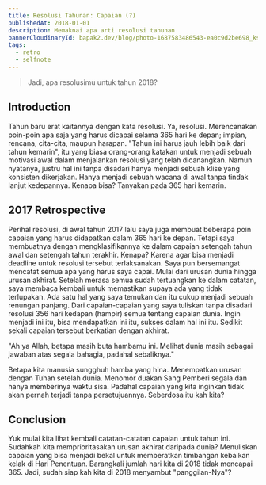 ```yaml
---
title: Resolusi Tahunan: Capaian (?)
publishedAt: 2018-01-01
description: Memaknai apa arti resolusi tahunan
bannerCloudinaryId: bapak2.dev/blog/photo-1687583486543-ea0c9d2be698_ks6plf
tags:
  - retro
  - selfnote
---
```


> Jadi, apa resolusimu untuk tahun 2018?

## Introduction

Tahun baru erat kaitannya dengan kata resolusi. Ya, resolusi. Merencanakan poin-poin apa saja yang harus dicapai selama 365 hari ke depan; impian, rencana, cita-cita, maupun harapan. "Tahun ini harus jauh lebih baik dari tahun kemarin", itu yang biasa orang-orang katakan untuk menjadi sebuah motivasi awal dalam menjalankan resolusi yang telah dicanangkan. Namun nyatanya, justru hal ini tanpa disadari hanya menjadi sebuah klise yang konsisten dikerjakan. Hanya menjadi sebuah wacana di awal tanpa tindak lanjut kedepannya. Kenapa bisa? Tanyakan pada 365 hari kemarin.

## 2017 Retrospective

Perihal resolusi, di awal tahun 2017 lalu saya juga membuat beberapa poin capaian yang harus didapatkan dalam 365 hari ke depan. Tetapi saya membuatnya dengan mengklasifikannya ke dalam capaian setengah tahun awal dan setengah tahun terakhir. Kenapa? Karena agar bisa menjadi deadline untuk resolusi tersebut terlaksanakan. Saya pun bersemangat mencatat semua apa yang harus saya capai. Mulai dari urusan dunia hingga urusan akhirat. Setelah merasa semua sudah tertuangkan ke dalam catatan, saya membaca kembali untuk memastikan supaya ada yang tidak terlupakan. Ada satu hal yang saya temukan dan itu cukup menjadi sebuah renungan panjang. Dari capaian-capaian yang saya tuliskan tanpa disadari resolusi 356 hari kedapan (hampir) semua tentang capaian dunia. Ingin menjadi ini itu, bisa mendapatkan ini itu, sukses dalam hal ini itu. Sedikit sekali capaian tersebut berkatian dengan akhirat.

<callout-warning class="aside">"Ah ya Allah, betapa masih buta hambamu ini. Melihat dunia masih sebagai jawaban atas segala bahagia, padahal sebaliknya."</callout-warning>

Betapa kita manusia sungghuh hamba yang hina. Menempatkan urusan dengan Tuhan setelah dunia. Menomor duakan Sang Pemberi segala dan hanya memberinya waktu sisa. Padahal capaian yang kita inginkan tidak akan pernah terjadi tanpa persetujuannya. Seberdosa itu kah kita?

## Conclusion

Yuk mulai kita lihat kembali catatan-catatan capaian untuk tahun ini. Sudahkah kita memprioritasakan urusan akhirat daripada dunia? Menuliskan capaian yang bisa menjadi bekal untuk memberatkan timbangan kebaikan kelak di Hari Penentuan. Barangkali jumlah hari kita di 2018 tidak mencapai 365. Jadi, sudah siap kah kita di 2018 menyambut "panggilan-Nya"?
